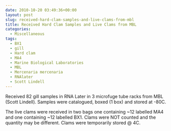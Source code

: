 ```yaml
---
date: 2010-10-20 03:49:36+00:00
layout: post
slug: received-hard-clam-samples-and-live-clams-from-mbl
title: Received Hard Clam Samples and Live Clams from MBL
categories:
  - Miscellaneous
tags:
  - BX1
  - gill
  - Hard clam
  - MA4
  - Marine Biological Laboratories
  - MBL
  - Mercenaria mercenaria
  - RNAlater
  - Scott Lindell
---
```


Received 82 gill samples in RNA Later in 3 microfuge tube racks from MBL (Scott Lindell). Samples were catalogued, boxed (1 box) and stored at -80C.

The live clams were received in two bags one containing ~12 labelled MA4 and one containing ~12 labelled BX1. Clams were NOT counted and the quantity may be different. Clams were temporarily stored @ 4C.

